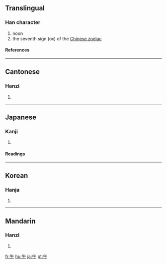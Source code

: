 ==Translingual==
===Han character===
{{Han char|rn=24|rad=十|as=02|sn=4|four=8040<sub>0</sub>|canj=人十 (OJ), X人十 (XOJ)}}
# noon
# the seventh sign (ox) of the [[Wikipedia:Chinese zodiac|Chinese zodiac]]
====References====
{{Han ref|kx=0156.040|dkj=02703|dj=0354.010|hdz=10406.010|uh=5348|ud=21320|bh=A4C8|bd=42184}}
----

==Cantonese==
===Hanzi===
{{yue-hanzi|jyut=|y=ng5}}
# {{defn|Cantonese}}
----
==Japanese==
===Kanji===
{{ja-kanji|grade=2|rs=十02}}
# {{defn|Japanese}} 
====Readings====
{{ja-readings|on=[[ご]] (go)|kun=[[うま]] (uma)}}
----
==Korean==
===Hanja===
{{ko-hanja|hangeul=오|eumhun=낮|rv=o|mr=o}}
# {{defn|Korean}}
----
==Mandarin==
===Hanzi===
{{cmn-hanzi|pin=[[wǔ]] ([[wu3]])|wg=wu<sup>3</sup>}}
# {{defn|Mandarin}}

[[fr:午]]
[[hu:午]]
[[ja:午]]
[[pt:午]]